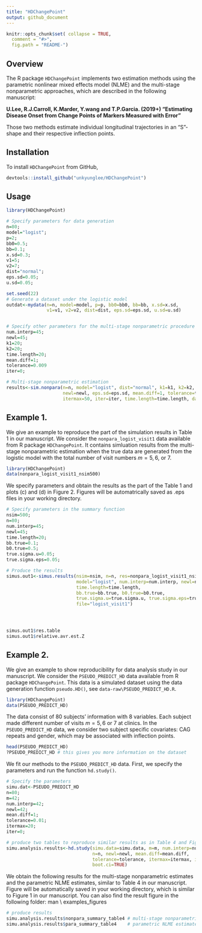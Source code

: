 ---
title: "HDChangePoint"
output: github_document
---

<!-- README.md is generated from README.Rmd. Please edit that file -->


```{r setup, include=FALSE}
knitr::opts_chunk$set( collapse = TRUE,
  comment = "#>",
  fig.path = "README-")
```

## Overview
The R package `HDChangePoint` implements two estimation methods using the parametric nonlinear mixed effects model (NLME) and the multi-stage nonparametric approaches, which are described in the following manuscript: 
  
  **U.Lee, R.J.Carroll, K.Marder, Y.wang and T.P.Garcia. (2019+) "Estimating Disease Onset from Change Points of Markers Measured with Error"**
  
  Those two methods estimate individual longitudinal trajectories in an "S"-shape and their respective inflection points.


## Installation 

To install `HDChangePoint` from GitHub,
```{r, eval=FALSE}
devtools::install_github("unkyunglee/HDChangePoint")
```

## Usage
```{r usage, eval=F, message=FALSE}

library(HDChangePoint)

# Specify parameters for data generation
n=80;
model="logist";
p=2;
bb0=0.5;
bb=0.1;
x.sd=0.3;
v1=5;
v2=7;
dist="normal";
eps.sd=0.05;
u.sd=0.05;

set.seed(22)
# Generate a dataset under the logistic model
outdat<-mydata(n=n, model=model, p=p, bb0=bb0, bb=bb, x.sd=x.sd, 
               v1=v1, v2=v2, dist=dist, eps.sd=eps.sd, u.sd=u.sd)


# Specify other parameters for the multi-stage nonparametric procedure
num.interp=45;
newl=45;
k1=20;
k2=20;
time.length=20;
mean.diff=1;
tolerance=0.009
iter=0;

# Multi-stage nonparametric estimation
results<-sim.nonpara(n=n, model="logist", dist="normal", k1=k1, k2=k2, num.interp=num.interp, 
                     newl=newl, eps.sd=eps.sd, mean.diff=1, tolerance=tolerance,
                     itermax=50, iter=iter, time.length=time.length, dat=outdat)

```

## Example 1.

We give an example to reproduce the part of the simulation results in Table 1 in our manuscript. We consider the `nonpara_logist_visit1` data available from R package `HDChangePoint`. It contains simluation results from the multi-stage nonparametric estimation when the true data are generated from the logistic model with the total number of visit numbers $m=5,6,$ or $7$. 

```{r ex1, message=FALSE}
library(HDChangePoint)
data(nonpara_logist_visit1_nsim500)
```

We specify parameters and obtain the results as the part of the Table 1 and plots (c) and (d) in Figure 2. Figures will be automatrically saved as .eps files in your working directory. 

```{r simuout, cache=TRUE}
# Specify parameters in the summary function
nsim=500;
n=80;
num.interp=45;
newl=45;
time.length=20;
bb.true=0.1;
b0.true=0.5;
true.sigma.u=0.05;
true.sigma.eps=0.05;

# Produce the results 
simus.out1<-simus.results(nsim=nsim, n=n, res=nonpara_logist_visit1_nsim500,
                          model="logist", num.interp=num.interp, newl=newl,
                          time.length=time.length,
                          bb.true=bb.true, b0.true=b0.true, 
                          true.sigma.u=true.sigma.u, true.sigma.eps=true.sigma.eps,
                          file="logist_visit1")




simus.out1$res.table
simus.out1$relative.avr.est.Z
```

## Example 2. 

We give an example to show reproducibility for data analysis study in our manuscript. We consider the `PSEUDO_PREDICT_HD` data available from R package `HDChangePoint`. This data is a simulated dataset using the data generation function `pseudo.HD()`, see `data-raw\PSEUDO_PREDICT_HD.R`. 

```{r pseudo_data, results='hide'}
library(HDChangePoint)
data(PSEUDO_PREDICT_HD)
```



The data consist of 80 subjects' information with 8 variables. Each subject made different number of visits $m=5,6$ or $7$ at clinics. In the `PSEUDO_PREDICT_HD` data, we consider two subject specific covariates: CAG repeats and gender, which may be associated with inflection points.

```{r data_info, message=FALSE}
head(PSEUDO_PREDICT_HD)
?PSEUDO_PREDICT_HD # this gives you more information on the dataset
```

We fit our methods to the `PSEUDO_PREDICT_HD` data. First, we specify the parameters and run the function `hd.study()`.
  
```{r pseudo_analysis, message=FALSE, results='hide'}

# Specify the parameters
simu.dat<-PSEUDO_PREDICT_HD
n=80;
m=42;
num.interp=42;
newl=42;
mean.diff=1;
tolerance=0.01;
itermax=20;
iter=0;

# produce two tables to reproduce similar results as in Table 4 and Figure 1 of our manuscript
simu.analysis.results<-hd.study(simu.data=simu.data, m=m, num.interp=num.interp, 
                                n=n, newl=newl, mean.diff=mean.diff, 
                                tolerance=tolerance, itermax=itermax, iter=iter,     
                                boot.ci=TRUE)

```

We obtain the following results for the multi-stage nonparametric estimates and the parametric NLME estimates, similar to Table 4 in our manuscript. Figure will be automatically saved in your working directory, which is similar to Figure 1 in our manuscript. You can also find the result figure in the following folder: man \\ examples\_figures
```{r analysis_results}
# produce results
simu.analysis.results$nonpara_summary_table4 # multi-stage nonparametric estimates
simu.analysis.results$para_summary_table4    # parametric NLME estimates
```


